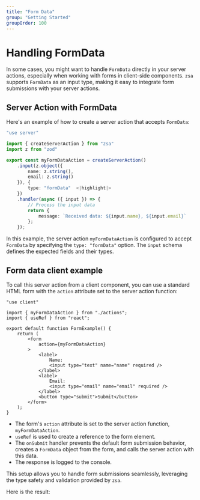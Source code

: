 ```yaml
---
title: "Form Data"
group: "Getting Started"
groupOrder: 100
---
```


# Handling FormData

In some cases, you might want to handle `FormData` directly in your server actions, especially when working with forms in client-side components. `zsa` supports `FormData` as an input type, making it easy to integrate form submissions with your server actions.

## Server Action with FormData

Here's an example of how to create a server action that accepts `FormData`:

```typescript:actions.ts
"use server"

import { createServerAction } from "zsa"
import z from "zod"

export const myFormDataAction = createServerAction()
    .input(z.object({
        name: z.string(),
        email: z.string()
    }), {
        type: "formData"  <|highlight|>
    })
    .handler(async ({ input }) => {
        // Process the input data
        return {
            message: `Received data: ${input.name}, ${input.email}`
        };
    });
```

In this example, the server action `myFormDataAction` is configured to accept `FormData` by specifying the `type: "formData"` option. The `input` schema defines the expected fields and their types.

## Form data client example

To call this server action from a client component, you can use a standard HTML form with the `action` attribute set to the server action function:

```typescript:form-example.tsx
"use client"

import { myFormDataAction } from "./actions";
import { useRef } from "react";

export default function FormExample() {
    return (
        <form
            action={myFormDataAction}
        >
            <label>
                Name:
                <input type="text" name="name" required />
            </label>
            <label>
                Email:
                <input type="email" name="email" required />
            </label>
            <button type="submit">Submit</button>
        </form>
    );
}
```

- The form's `action` attribute is set to the server action function, `myFormDataAction`.
- `useRef` is used to create a reference to the form element.
- The `onSubmit` handler prevents the default form submission behavior, creates a `FormData` object from the form, and calls the server action with this data.
- The response is logged to the console.

This setup allows you to handle form submissions seamlessly, leveraging the type safety and validation provided by `zsa`.

Here is the result:

<ExampleComponent id="form-data" />